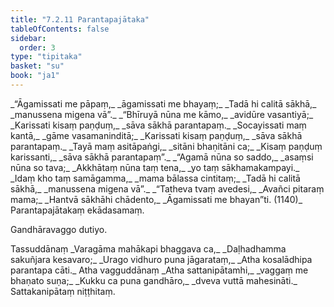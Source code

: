 ```yaml
---
title: "7.2.11 Parantapajātaka"
tableOfContents: false
sidebar:
  order: 3
type: "tipitaka"
basket: "su"
book: "ja1"
---
```



<DynamicBreadcrumb />

<Division number="154" book="ja1">

<Paragraph number="1660" type="verses" book="ja1">
_“Āgamissati me pāpaṃ,_  
_āgamissati me bhayaṃ;_  
_Tadā hi calitā sākhā,_  
_manussena migena vā”._  

</Paragraph>

</Division>
<Division number="155" book="ja1">

<Paragraph number="1661" type="verses" book="ja1">
_“Bhīruyā nūna me kāmo,_  
_avidūre vasantiyā;_  
_Karissati kisaṃ paṇḍuṃ,_  
_sāva sākhā parantapaṃ._  

</Paragraph>

</Division>
<Division number="156" book="ja1">

<Paragraph number="1662" type="verses" book="ja1">
_Socayissati maṃ kantā,_  
_gāme vasamaninditā;_  
_Karissati kisaṃ paṇḍuṃ,_  
_sāva sākhā parantapaṃ._  

</Paragraph>

</Division>
<Division number="157" book="ja1">

<Paragraph number="1663" type="verses" book="ja1">
_Tayā maṃ asitāpaṅgi,_  
_sitāni bhaṇitāni ca;_  
_Kisaṃ paṇḍuṃ karissanti,_  
_sāva sākhā parantapaṃ”._  

</Paragraph>

</Division>
<Division number="158" book="ja1">

<Paragraph number="1664" type="verses" book="ja1">
_“Agamā nūna so saddo,_  
_asaṃsi nūna so tava;_  
_Akkhātaṃ nūna taṃ tena,_  
_yo taṃ sākhamakampayi._  

</Paragraph>

</Division>
<Division number="159" book="ja1">

<Paragraph number="1665" type="verses" book="ja1">
_Idaṃ kho taṃ samāgamma,_  
_mama bālassa cintitaṃ;_  
_Tadā hi calitā sākhā,_  
_manussena migena vā”._  

</Paragraph>

</Division>
<Division number="160" book="ja1">

<Paragraph number="1666" type="verses" book="ja1">
_“Tatheva tvaṃ avedesi,_  
_Avañci pitaraṃ mama;_  
_Hantvā sākhāhi chādento,_  
_Āgamissati me bhayan”ti. (1140)_  


</Paragraph>
</Division>

<Paragraph number="1667" type="center" book="ja1">
Parantapajātakaṃ ekādasamaṃ.

  
Gandhāravaggo dutiyo.



</Paragraph>

<Paragraph number="1668" type="center" book="ja1">
Tassuddānaṃ


</Paragraph>

<Paragraph number="1669" type="verses" book="ja1">
_Varagāma mahākapi bhaggava ca,_  
_Daḷhadhamma sakuñjara kesavaro;_  
_Urago vidhuro puna jāgarataṃ,_  
_Atha kosalādhipa parantapa cāti._  


</Paragraph>

<Paragraph number="1670" type="center" book="ja1">
Atha vagguddānaṃ


</Paragraph>

<Paragraph number="1671" type="verses" book="ja1">
_Atha sattanipātamhi,_  
_vaggaṃ me bhaṇato suṇa;_  
_Kukku ca puna gandhāro,_  
_dveva vuttā mahesināti._  


</Paragraph>

<Paragraph number="1672" type="center" book="ja1">
Sattakanipātaṃ niṭṭhitaṃ.
</Paragraph>